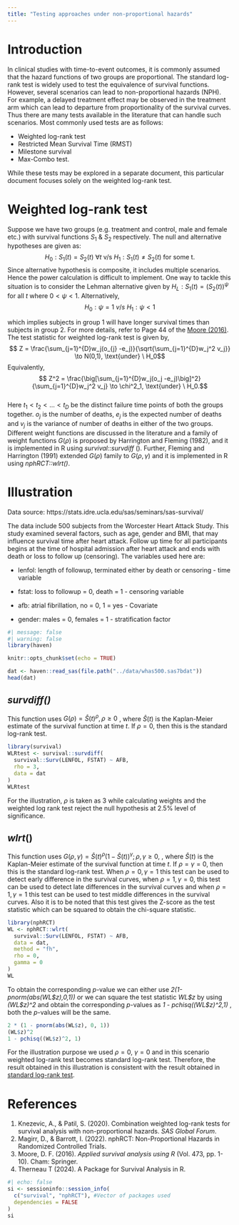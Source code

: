 ```yaml
---
title: "Testing approaches under non-proportional hazards"
---
```


# Introduction

In clinical studies with time-to-event outcomes, it is commonly assumed that the hazard functions of two groups are proportional. The standard log-rank test is widely used to test the equivalence of survival functions. However, several scenarios can lead to non-proportional hazards (NPH). For example, a delayed treatment effect may be observed in the treatment arm which can lead to departure from proportionality of the survival curves. Thus there are many tests available in the literature that can handle such scenarios. Most commonly used tests are as follows:

-   Weighted log-rank test
-   Restricted Mean Survival Time (RMST)
-   Milestone survival
-   Max-Combo test.

While these tests may be explored in a separate document, this particular document focuses solely on the weighted log-rank test.\

# Weighted log-rank test

Suppose we have two groups (e.g. treatment and control, male and female etc.) with survival functions $S_1$ & $S_2$ respectively. The null and alternative hypotheses are given as: $$H_0 : S_1(t)=S_2(t) \mbox{    }\forall t  \mbox{ v/s }  H_1 : S_1(t) \neq S_2(t) \mbox{ for some t. }$$ Since alternative hypothesis is composite, it includes multiple scenarios. Hence the power calculation is difficult to implement. One way to tackle this situation is to consider the Lehman alternative given by $H_L : S_1(t)=(S_2(t))^\psi$ for all $t$ where $0<\psi<1$. Alternatively, $$ H_0 : \psi=1  \ v/s \ H_1: \psi<1$$

which implies subjects in group 1 will have longer survival times than subjects in group 2. For more details, refer to Page 44 of the [Moore (2016)](https://xsliulab.github.io/Workshop/2021/week3/survival-analysis-book.pdf).\
The test statistic for weighted log-rank test is given by, $$ Z = \frac{\sum_{j=1}^{D}w_j(o_{j} -e_j)}{\sqrt{\sum_{j=1}^{D}w_j^2 v_j}} \to N(0,1), \text{under} \ H_0$$ Equivalently, $$ Z^2 = \frac{\big[\sum_{j=1}^{D}w_j(o_j -e_j)\big]^2}{\sum_{j=1}^{D}w_j^2 v_j} \to \chi^2_1, \text{under} \ H_0.$$\
Here $t_1<t_2<...<t_D$ be the distinct failure time points of both the groups together. $o_j$ is the number of deaths, $e_j$ is the expected number of deaths and $v_j$ is the variance of number of deaths in either of the two groups.\
Different weight functions are discussed in the literature and a family of weight functions $G(\rho)$ is proposed by Harrington and Fleming (1982), and it is implemented in R using *survival::survdiff* (). Further, Fleming and Harrington (1991) extended $G(\rho)$ family to $G(\rho,\gamma)$ and it is implemented in R using *nphRCT::wlrt()*.

# Illustration

Data source: https://stats.idre.ucla.edu/sas/seminars/sas-survival/

The data include 500 subjects from the Worcester Heart Attack Study. This study examined several factors, such as age, gender and BMI, that may influence survival time after heart attack. Follow up time for all participants begins at the time of hospital admission after heart attack and ends with death or loss to follow up (censoring). The variables used here are:

-   lenfol: length of followup, terminated either by death or censoring - time variable

-   fstat: loss to followup = 0, death = 1 - censoring variable

-   afb: atrial fibrillation, no = 0, 1 = yes - Covariate

-   gender: males = 0, females = 1 - stratification factor

```r
#| message: false
#| warning: false
library(haven)

knitr::opts_chunk$set(echo = TRUE)

dat <- haven::read_sas(file.path("../data/whas500.sas7bdat"))
head(dat)
```

## *survdiff()*

This function uses $G(\rho)=\hat{S}(t)^\rho, \rho \geq 0$ , where $\hat{S}(t)$ is the Kaplan-Meier estimate of the survival function at time $t$. If $\rho = 0$, then this is the standard log-rank test.

```r
library(survival)
WLRtest <- survival::survdiff(
  survival::Surv(LENFOL, FSTAT) ~ AFB,
  rho = 3,
  data = dat
)
WLRtest
```

For the illustration, $\rho$ is taken as 3 while calculating weights and the weighted log rank test reject the null hypothesis at 2.5% level of significance.

## *wlrt*()

This function uses $G(\rho,\gamma)=\hat{S}(t)^\rho (1-\hat{S}(t))^\gamma; \rho,\gamma \geq 0,$ , where $\hat{S}(t)$ is the Kaplan-Meier estimate of the survival function at time $t$. If $\rho = \gamma = 0$, then this is the standard log-rank test. When $\rho=0, \gamma=1$ this test can be used to detect early difference in the survival curves, when $\rho=1, \gamma = 0$, this test can be used to detect late differences in the survival curves and when $\rho=1, \gamma = 1$ this test can be used to test middle differences in the survival curves. Also it is to be noted that this test gives the Z-score as the test statistic which can be squared to obtain the chi-square statistic.

```r
library(nphRCT)
WL <- nphRCT::wlrt(
  survival::Surv(LENFOL, FSTAT) ~ AFB,
  data = dat,
  method = "fh",
  rho = 0,
  gamma = 0
)
WL
```

To obtain the corresponding $p$-value we can either use *2(1-pnorm(abs(WL\$z),0,1))* or we can square the test statistic *WL\$z* by using *(WL\$z)\^2* and obtain the corresponding $p$-values as *1 - pchisq((WL\$z)\^2,1)* , both the $p$-values will be the same.

```r
2 * (1 - pnorm(abs(WL$z), 0, 1))
(WL$z)^2
1 - pchisq((WL$z)^2, 1)
```

For the illustration purpose we used $\rho=0,\  \gamma=0$ and in this scenario weighted log-rank test becomes standard log-rank test. Therefore, the result obtained in this illustration is consistent with the result obtained in [standard log-rank test](Survival%20Analysis%20Using%20R%20(psiaims.github.io)).

# References

1.    Knezevic, A., & Patil, S. (2020). Combination weighted log-rank tests for survival analysis with non-proportional hazards. *SAS Global Forum*.
2.    Magirr, D., & Barrott, I. (2022). nphRCT: Non-Proportional Hazards in Randomized Controlled Trials.
3.    Moore, D. F. (2016). *Applied survival analysis using R* (Vol. 473, pp. 1-10). Cham: Springer.
4.    Therneau T (2024). A Package for Survival Analysis in R.

::: {.callout-note collapse="true" title="Session Info"}
```r
#| echo: false
si <- sessioninfo::session_info(
  c("survival", "nphRCT"), #Vector of packages used
  dependencies = FALSE
)
si
```

:::
